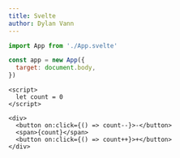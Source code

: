 ```yaml
---
title: Svelte
author: Dylan Vann
---
```


<Playground>


```js filename=index.js main
import App from './App.svelte'

const app = new App({
  target: document.body,
})
```

```svelte filename=App.svelte selected
<script>
  let count = 0
</script>

<div>
  <button on:click={() => count--}>-</button>
  <span>{count}</span>
  <button on:click={() => count++}>+</button>
</div>
```

</Playground>

